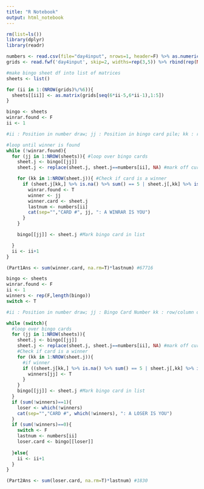 ---
title: "R Notebook"
output: html_notebook
---

```{r}
rm(list=ls())
library(dplyr)
library(readr)
```

```{r}
numbers <- read.csv(file="day4input", nrows=1, header=F) %>% as.numeric() #bingo numbers
grids <- read.fwf('day4input', skip=2, widths=rep(3,5)) %>% rbind(rep(NA,5)) #bingo sheets as df
```

```{r}
#make bingo sheet df into list of matrices
sheets <- list()

for (ii in 1:(NROW(grids)%/%6)){
  sheets[[ii]] <- as.matrix(grids[seq(6*ii-5,6*ii-1),1:5])
}
```

```{r}
bingo <- sheets
winrar.found <- F
ii <- 1

#ii : Position in number draw; jj : Position in bingo card pile; kk : row/column of bingo card

#loop until winner is found
while (!winrar.found){
  for (jj in 1:NROW(sheets)){ #loop over bingo cards
    sheet.j <- bingo[[jj]]
    sheet.j <- replace(sheet.j, sheet.j==numbers[ii], NA) #mark off current number

    for (kk in 1:NROW(sheet.j)){ #Check if card is a winner
      if (sheet.j[kk,] %>% is.na() %>% sum() == 5 | sheet.j[,kk] %>% is.na() %>% sum() == 5){ #if winner
        winrar.found <- T
        winner <- jj
        winner.card <- sheet.j
        lastnum <- numbers[ii]
        cat(sep="","CARD #", jj, ": A WINRAR IS YOU")
      }
    }

    bingo[[jj]] <- sheet.j #Mark bingo card in list

  }
  ii <- ii+1
}
```


```{r}
(Part1Ans <- sum(winner.card, na.rm=T)*lastnum) #67716
```
```{r}
bingo <- sheets
winrar.found <- F
ii <- 1
winners <- rep(F,length(bingo))
switch <- T

#ii : Position in number draw; jj : Bingo Card Number kk : row/column of bingo card

while (switch){
  #loop over bingo cards
  for (jj in 1:NROW(sheets)){ 
    sheet.j <- bingo[[jj]]
    sheet.j <- replace(sheet.j, sheet.j==numbers[ii], NA) #mark off current number
    #Check if card is a winner
    for (kk in 1:NROW(sheet.j)){ 
      #if winner
      if ((sheet.j[kk,] %>% is.na() %>% sum() == 5 | sheet.j[,kk] %>% is.na() %>% sum() == 5) & !winners[jj]){
        winners[jj] <- T
      }
    }
    bingo[[jj]] <- sheet.j #Mark bingo card in list
  }
  if (sum(!winners)==1){
    loser <- which(!winners)
    cat(sep="","CARD #", which(!winners), ": A LOSER IS YOU")
  }
  if (sum(!winners)==0){
    switch <- F
    lastnum <- numbers[ii]
    loser.card <- bingo[[loser]]
    
  }else{
    ii <- ii+1
  }
}
```
```{r}
(Part2Ans <- sum(loser.card, na.rm=T)*lastnum) #1830
```



